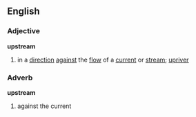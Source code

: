 ==English==
===Adjective===
'''upstream'''
# in a [[direction]] [[against]] the [[flow]] of a [[current]] or [[stream]]; [[upriver]]
===Adverb===
'''upstream'''
# against the current